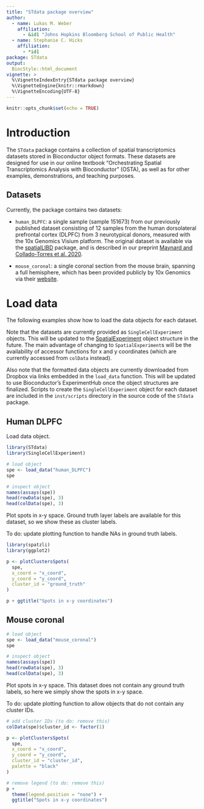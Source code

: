 ```yaml
---
title: "STdata package overview"
author: 
  - name: Lukas M. Weber
    affiliation: 
      - &id1 "Johns Hopkins Bloomberg School of Public Health"
  - name: Stephanie C. Hicks
    affiliation: 
      - *id1
package: STdata
output: 
  BiocStyle::html_document
vignette: >
  %\VignetteIndexEntry{STdata package overview}
  %\VignetteEngine{knitr::rmarkdown}
  %\VignetteEncoding{UTF-8}
---
```


```r
knitr::opts_chunk$set(echo = TRUE)
```


# Introduction

The `STdata` package contains a collection of spatial transcriptomics datasets stored in Bioconductor object formats. These datasets are designed for use in our online textbook "Orchestrating Spatial Transcriptomics Analysis with Bioconductor" (OSTA), as well as for other examples, demonstrations, and teaching purposes.


## Datasets

Currently, the package contains two datasets:

- `human_DLPFC`: a single sample (sample 151673) from our previously published dataset consisting of 12 samples from the human dorsolateral prefrontal cortex (DLPFC) from 3 neurotypical donors, measured with the 10x Genomics Visium platform. The original dataset is available via the [spatialLIBD](http://bioconductor.org/packages/spatialLIBD) package, and is described in our preprint [Maynard and Collado-Torres et al. 2020](https://www.biorxiv.org/content/10.1101/2020.02.28.969931v1).

- `mouse_coronal`: a single coronal section from the mouse brain, spanning a full hemisphere, which has been provided publicly by 10x Genomics via their [website](https://support.10xgenomics.com/spatial-gene-expression/datasets/1.1.0/V1_Adult_Mouse_Brain).


# Load data

The following examples show how to load the data objects for each dataset.

Note that the datasets are currently provided as `SingleCellExperiment` objects. This will be updated to the [SpatialExperiment](https://github.com/drighelli/SpatialExperiment) object structure in the future. The main advantage of changing to `SpatialExperiment`s will be the availability of accessor functions for x and y coordinates (which are currently accessed from `colData` instead).

Also note that the formatted data objects are currently downloaded from Dropbox via links embedded in the `load_data` function. This will be updated to use Bioconductor's ExperimentHub once the object structures are finalized. Scripts to create the `SingleCellExperiment` object for each dataset are included in the `inst/scripts` directory in the source code of the `STdata` package.


## Human DLPFC

Load data object.

```r
library(STdata)
library(SingleCellExperiment)

# load object
spe <- load_data("human_DLPFC")
spe

# inspect object
names(assays(spe))
head(rowData(spe), 3)
head(colData(spe), 3)
```

Plot spots in x-y space. Ground truth layer labels are available for this dataset, so we show these as cluster labels.

To do: update plotting function to handle NAs in ground truth labels.

```r
library(spatzli)
library(ggplot2)

p <- plotClustersSpots(
  spe, 
  x_coord = "x_coord", 
  y_coord = "y_coord", 
  cluster_id = "ground_truth"
)

p + ggtitle("Spots in x-y coordinates")
```


## Mouse coronal

```r
# load object
spe <- load_data("mouse_coronal")
spe

# inspect object
names(assays(spe))
head(rowData(spe), 3)
head(colData(spe), 3)
```

Plot spots in x-y space. This dataset does not contain any ground truth labels, so here we simply show the spots in x-y space.

To do: update plotting function to allow objects that do not contain any cluster IDs.

```r
# add cluster IDs (to do: remove this)
colData(spe)$cluster_id <- factor(1)

p <- plotClustersSpots(
  spe, 
  x_coord = "x_coord", 
  y_coord = "y_coord", 
  cluster_id = "cluster_id", 
  palette = "black"
)

# remove legend (to do: remove this)
p + 
  theme(legend.position = "none") + 
  ggtitle("Spots in x-y coordinates")
```

